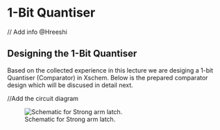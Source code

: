# 1-Bit Quantiser
// Add info @Hreeshi

## Designing the 1-Bit Quantiser
Based on the collected experience in this lecture we are desiging a 1-bit Quantiser (Comparator) in Xschem. 
Below is the prepared comparator design which will be discused in detail next.

//Add the circuit diagram


![Schematic for Strong arm latch.](/figures/Comparator.svg){#fig-techsweep-nmos-tb}